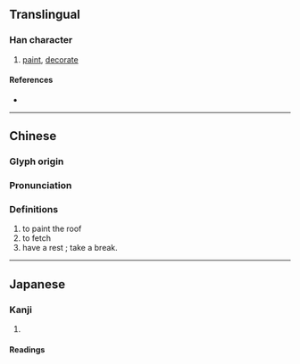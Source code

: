 {{also|墍}}
{{character info/new}}
==Translingual==

===Han character===
{{Han char|rn=32|rad=土|as=09|sn=12|four=71104|canj=AUG|ids=⿱既土}}

# [[paint]], [[decorate]]

====References====
* {{Han ref|kx=0234.271|hdz=10468.040|uh=5848|ud=22600}}

----

==Chinese==
{{zh-forms}}

===Glyph origin===
{{Han etym}}

===Pronunciation===
{{zh-pron
|m=jì,xì
|c=hei3,kei3
|mc=y
|oc=y
|cat=
}}

===Definitions===
{{zh-hanzi}}
#to paint the roof
#to fetch
#have a rest ; take a break.

----

==Japanese==

===Kanji===
{{ja-kanji|grade=|rs=土09}}

# {{defn|lang=ja|sort=土09}}

====Readings====
{{ja-readings|on=[[き]] (ki), [[ぎ]] (gi), [[け]] (ke), [[かい]] (kai), [[がい]] (gai)|kun=[[ぬる]] (nuru), [[かざる]] (kazaru), [[とる]] (toru), [[いこう]] (ikou)}}